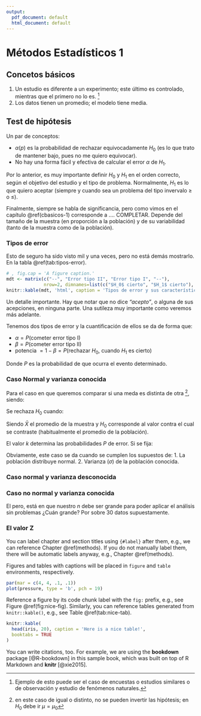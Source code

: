 ```yaml
---
output:
  pdf_document: default
  html_document: default
---
```

# Métodos Estadísticos 1 {#met1-2}

## Concetos básicos {#cbasicos-2}

1. Un estudio es diferente a un experimento; este último es controlado, mientras que el primero no lo es. ^[Ejemplo de esto puede ser
el caso de encuestas o estudios similares o de observación y estudio de fenómenos naturales.]
2. Los datos tienen un promedio; el modelo tiene media.

## Test de hipótesis {#thipotesis-2}

Un par de conceptos:

- $\alpha(p)$ es la probabilidad de rechazar equivocadamente $H_0$ (es lo que trato de mantener bajo, pues no me quiero equivocar).
- No hay una forma fácil y efectiva de calcular el error $\alpha$ de $H_1$.

Por lo anterior, es muy importante definir $H_0$ y $H_1$ en el orden correcto, según el objetivo del estudio y el tipo de problema. Normalmente, $H_1$ es lo que quiero aceptar (siempre y cuando sea un problema del tipo invervalo $\geq$ o $\leq$).

Finalmente, siempre se habla de significancia, pero como vimos en el capítulo \@ref(cbasicos-1) corresponde a .... COMPLETAR. Depende del tamaño de la muestra (en proporción a la población) y de su variabilidad (tanto de la muestra como de la población).


### Tipos de error {#terror-2}

Esto de seguro ha sido visto mil y una veces, pero no está demás mostrarlo. En la tabla \@ref(tab:tipos-error).

```r
# , fig.cap = 'A figure caption.'
mdt <- matrix(c("--", "Error tipo II", "Error tipo I", "--"), 
              nrow=2, dimnames=list(c("$H_0$ cierto", "$H_1$ cierto"), c("No rechazo", "Rechazo")))
knitr::kable(mdt, 'html', caption = 'Tipos de error y sus características.', booktabs = TRUE, align = "c")
```

Un detalle importante. Hay que notar que no dice *"acepto"*, o alguna de sus acepciones, en ninguna parte. Una sutileza muy importante como veremos más adelante.

Tenemos dos tipos de error y la cuantificación de ellos se da de forma que:

- $\alpha = P$(cometer error tipo I)
- $\beta = P$(cometer error tipo II)
- potencia $= 1 - \beta = P$(rechazar $H_0$, cuando $H_1$ es cierto)

Donde $P$ es la probabilidad de que ocurra el evento determinado.


### Caso Normal y varianza conocida

Para el caso en que queremos comparar si una meda es distinta de otra ^[en este caso de igual o distinto, no se pueden invertir las hipótesis; en $H_0$ debe ir $\mu = \mu_0$], siendo:

\begin{equation}
H_0: \mu = \mu_0 \\ H_1: \mu \ne \mu_0
(\#eq:test-hipotesis-general)
\end{equation}

Se rechaza $H_0$ cuando:

\begin{equation}
|\bar{X} - \mu_0| \geq k
(\#eq:test-hipotesis-k)
\end{equation}

Siendo $\bar{X}$ el promedio de la muestra y $H_0$ corresponde al valor contra el cual se contraste (habitualmente el promedio de la población).

El valor $k$ determina las probabilidades $P$ de error. Si se fija:

\begin{equation}
k = \alpha = P(\text{rechazar } H_0 \text{ cuando } H_1 \text{ es correcto}) \\
= P_{\mu = \mu_0} (|\bar{X} - \mu_0| \geq k) \\
= 1 - P_{\mu = \mu_0} (\mu_0 - k < \bar{X} < \mu_0 + k)   \\
= 1 - P_{\mu = \mu_0} \left (\frac{-k}{\sigma/\sqrt{n}} < \frac{\bar{X} - \mu_0}{\sigma/\sqrt{n}} < \frac{k}{\sigma/\sqrt{n}} \right )
(\#eq:test-hipotesis-p)
\end{equation}

Obviamente, este caso se da cuando se cumplen los supuestos de:
1. La población distribuye normal.
2. Varianza ($\sigma$) de la población conocida.


### Caso normal y varianza desconocida


### Caso no normal y varianza conocida

El pero, está en que nuestro $n$ debe ser grande para poder aplicar el análisis sin problemas ¿Cuán grande? Por sobre 30 datos supuestamente.


### El valor Z




You can label chapter and section titles using `{#label}` after them, e.g., we can reference Chapter \@ref(methods). If you do not manually label them, there will be automatic labels anyway, e.g., Chapter \@ref(methods).

Figures and tables with captions will be placed in `figure` and `table` environments, respectively.

```r
par(mar = c(4, 4, .1, .1))
plot(pressure, type = 'b', pch = 19)
```

Reference a figure by its code chunk label with the `fig:` prefix, e.g., see Figure \@ref(fig:nice-fig). Similarly, you can reference tables generated from `knitr::kable()`, e.g., see Table \@ref(tab:nice-tab).

```r
knitr::kable(
  head(iris, 20), caption = 'Here is a nice table!',
  booktabs = TRUE
)
```

You can write citations, too. For example, we are using the **bookdown** package [@R-bookdown] in this sample book, which was built on top of R Markdown and **knitr** [@xie2015].
